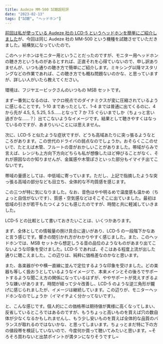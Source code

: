 ```yaml
---
title: Audeze MM-500 試聴超短評
date: "2023-02-13"
tags: ["試聴", "ヘッドホン"]
---
```


[前回は私が使っている Audeze 社の LCD-5 というヘッドホンを簡単にご紹介しました](20230210)が、今回は同じ Audeze 社の MM-500 という機種を試聴させていただきました。結構気になっていたので。

このヘッドホンはモニター用ということだったのですが、モニター用ヘッドホンの聴き方というものがあるとすれば、正直それを心得ていないので、申し訳ありませんが、いつも通りの聴き方で簡単にご紹介します。ミキシング以降マスタリングなどの作業であれば、この聴き方でも概ね問題ないのかな、と思っていますが、詳しい人がいたら教えてください。

環境は、フジヤエービックさんのいつもの MSB セットです。

まず一番気になるのは、マクロ視点でのダイナミクスが変に圧縮されているように感じることです。1-10 まであったとして、1-4 までは普通に出てくるのに、4 から先が 4.5, 5, 5.25, 5.5……となって 7 か 7.5 ぐらいまでしか（ちょっと言い過ぎかな……？）出てこないようなイメージです。結果として聴きやすくはなっているのですが、あまりいいことには思えません。

次に、LCD-5 と似たような症状ですが、どうも高域あたりに突っ張るようなところがあります。この世代のドライバの弱点なのでしょうか。おそらくここのせいで、たとえば木管、フルートの音がおかしいことがありました。帯域がらみで言えば、レンジも上方向下方向どちらも私が想像したほど伸びることがなく、それが原因なのか知りませんが、金属感や木管ぽさといった部分もイマイチ出てこないです。

帯域の量感としては、中低域に寄っています。ただし、上記で指摘したような突っ張る高域の部分なども目立ち、全体的な不均質感を感じます。

この三つが特に気になりました。なお、音色はやや明るめで温度感も温かめ（ちょっと自信がないです）、質感・空気感などはそこそこに出ていました。最初は低域の引きが若干もたつくようにも感じたのですが、時間と共に軽減していきました。

LCD-5 との比較として書いておきたいことは、いくつかあります。

まず、全体としての情報量の捌け具合に違いがあり、LCD-5 の一段階下かなあと言う感じです。響きの間引かれ方がわかりやすく感じました。また、このヘッドホンでは、MSB セットから想定しうる音の品位のようなものがあまり出てこないような印象を受けました。LCD-5 であれば、そこはある程度上流が出した通りに聴こえました。この辺りは、純粋に価格差なのかなと思います。

また、各楽器がやや横一直線に並んで定位するような印象を受けました。どの楽器も等しく扱おうとしているようなイメージで、本来メインとその後ろでサポートするような聞こえ方の関係になっているはずが、ややサポートが見えすぎるような嫌いがあります。時間が経って少々改善し、LCD-5 のような逆三角形が朧げに感じられましたが、イメージは継続しています。この辺りが、モニターヘッドホンなのでしょうか（イマイチよく分かってないです）。

と、こんな感じです。個人的にこの価格帯は期待値が異様に高くなってしまい、反省しているところではあるのですが、もうちょっと高いものを買えば穴の数自体が少なくなるかもしれませんし、もう少し安いものを買えば全体的な品質のバランスが取れるのではないかな、と思ってしまいます。ちょっとまだ特に下の方の値段帯を検証していないので、今度何か買って聴いてみたいと思います。~そろそろ買わないと出禁ポイントが満タンになりそうですし~
